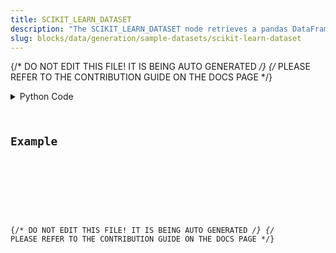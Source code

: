```yaml
---
title: SCIKIT_LEARN_DATASET
description: "The SCIKIT_LEARN_DATASET node retrieves a pandas DataFrame from"
slug: blocks/data/generation/sample-datasets/scikit-learn-dataset
---
```


{/* DO NOT EDIT THIS FILE! IT IS BEING AUTO GENERATED */}
{/* PLEASE REFER TO THE CONTRIBUTION GUIDE ON THE DOCS PAGE */}


<PythonDocsDisplay docstring={docstring} />
<details>
<summary>Python Code</summary>



<Code code={pythonCode} lang="py" wrap theme="dracula" />

[Find this Flojoy Block on GitHub](https://github.com/flojoy-ai/blocks/blob/main/blocks/DATA/GENERATION/SAMPLE_DATASETS/SCIKIT_LEARN_DATASET/SCIKIT_LEARN_DATASET.py)

</details>

## Example


<GetHelpWidget />


<AppDisplay app={app} blockName="SCIKIT_LEARN_DATASET" client:visible />


<Example />

{/* DO NOT EDIT THIS FILE! IT IS BEING AUTO GENERATED */}
{/* PLEASE REFER TO THE CONTRIBUTION GUIDE ON THE DOCS PAGE */}
